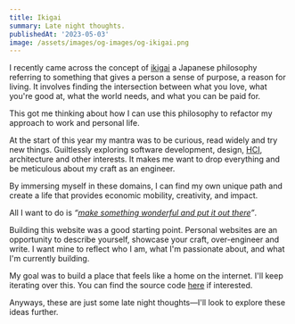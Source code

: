 ```yaml
---
title: Ikigai
summary: Late night thoughts.
publishedAt: '2023-05-03'
image: /assets/images/og-images/og-ikigai.png
---
```


I recently came across the concept of [ikigai](https://en.wikipedia.org/wiki/Ikigai) a Japanese philosophy referring to something that gives a person a sense of purpose, a reason for living. It involves finding the intersection between what you love, what you're good at, what the world needs, and what you can be paid for.

This got me thinking about how I can use this philosophy to refactor my approach to work and personal life.

At the start of this year my mantra was to be curious, read widely and try new things. Guiltlessly exploring software development, design, [HCI](https://en.wikipedia.org/wiki/Human%E2%80%93computer_interaction), architecture and other interests. It makes me want to drop everything and be meticulous about my craft as an engineer.

By immersing myself in these domains, I can find my own unique path and create a life that provides economic mobility, creativity, and impact.

All I want to do is _“[make something wonderful and put it out there](https://putsomethingback.stevejobsarchive.com/internal-meeting-at-apple)”_.

Building this website was a good starting point. Personal websites are an opportunity to describe yourself, showcase your craft, over-engineer and write. I want mine to reflect who I am, what I'm passionate about, and what I'm currently building.

My goal was to build a place that feels like a home on the internet. I'll keep iterating over this. You can find the source code [here](https://github.com/kelvinampofo/kelvinamp.me) if interested.

Anyways, these are just some late night thoughts&mdash;I'll look to explore these ideas further.

